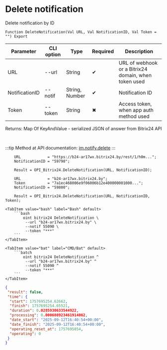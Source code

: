 ﻿---
sidebar_position: 3
description: Delete notification and other functions to work with Bitrix24 in the Open Integration Package, a free open-source integration library for 1C:Enterprise 8, OneScript and CLI
keywords: [1C, 1С, 1С:Enterprise, 1С:Enterprise 8.3, API, Integration, Services, Exchange, OneScript, CLI, Bitrix24]
---


# Delete notification
 Delete notification by ID



`Function DeleteNotification(Val URL, Val NotificationID, Val Token = "") Export`

  | Parameter | CLI option | Type | Required | Description |
  |-|-|-|-|-|
  | URL | --url | String | &#x2714; | URL of webhook or a Bitrix24 domain, when token used |
  | NotificationID | --notif | String, Number | &#x2714; | Notification ID |
  | Token | --token | String | &#x2716; | Access token, when app auth method used |

  
  Returns:  Map Of KeyAndValue - serialized JSON of answer from Bitrix24 API

<br/>

:::tip
Method at API documentation: [im.notify.delete](https://dev.1c-bitrix.ru/learning/course/index.php?COURSE_ID=93&LESSON_ID=12133)
:::
<br/>



```bsl title="1C:Enterprise/OneScript code example"
    URL            = "https://b24-ar17wx.bitrix24.by/rest/1/h0m...";
    NotificationID = "59798";

    Result = OPI_Bitrix24.DeleteNotification(URL, NotificationID);

    URL            = "b24-ar17wx.bitrix24.by";
    Token          = "7a1ec468006e9f06006b12e400000001000...";
    NotificationID = "59800";

    Result = OPI_Bitrix24.DeleteNotification(URL, NotificationID, Token);
```
 

 <Tabs>
  
    <TabItem value="bash" label="Bash" default>
        ```bash
            oint bitrix24 DeleteNotification \
             --url "b24-ar17wx.bitrix24.by" \
             --notif 55090 \
             --token "***"
        ```
    </TabItem>
  
    <TabItem value="bat" label="CMD/Bat" default>
        ```batch
            oint bitrix24 DeleteNotification ^
             --url "b24-ar17wx.bitrix24.by" ^
             --notif 55090 ^
             --token "***"
        ```
    </TabItem>
</Tabs>


```json title="Result"
{
 "result": false,
 "time": {
  "start": 1757695254.62662,
  "finish": 1757695254.65521,
  "duration": 0.0285930633544922,
  "processing": 0.000680923461914062,
  "date_start": "2025-09-12T16:40:54+00:00",
  "date_finish": "2025-09-12T16:40:54+00:00",
  "operating_reset_at": 1757695854,
  "operating": 0
 }
}
```

